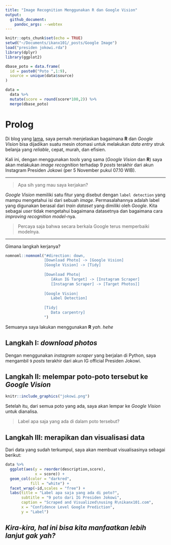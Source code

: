 ```yaml
---
title: "Image Recognition Menggunakan R dan Google Vision"
output: 
  github_document:
    pandoc_args: --webtex
---
```


```r
knitr::opts_chunk$set(echo = TRUE)
setwd("~/Documents/ikanx101/_posts/Google Image")
load("presiden jokowi.rda")
library(dplyr)
library(ggplot2)

dbase_poto = data.frame(
  id = paste0("Poto ",1:9),
  source = unique(data$source)
)

data =
  data %>%
  mutate(score = round(score*100,2)) %>%
  merge(dbase_poto) 
```

# Prolog

Di blog yang [lama](https://passingthroughresearcher.wordpress.com/2019/06/26/membaca-struk-belanja-optical-character-recognition/), saya pernah menjelaskan bagaimana __R__ dan _Google Vision_ bisa dijadikan suatu mesin otomasi untuk melakukan _data entry_ struk belanja yang _reliable_, cepat, murah, dan efisien.

Kali ini, dengan menggunakan _tools_ yang sama (_Google Vision_ dan __R__) saya akan melakukan _image recognition_ terhadap 9 _posts_ terakhir dari akun Instagram Presiden Jokowi (per 5 November pukul 07.10 WIB).

---

> Apa sih yang mau saya kerjakan?

_Google Vision_ memiliki satu fitur yang disebut dengan `label detection` yang mampu mengetahui isi dari sebuah _image_. Permasalahannya adalah label yang digunakan berasal dari _train dataset_ yang dimiliki oleh _Google_. Kita sebagai _user_ tidak mengetahui bagaimana datasetnya dan bagaimana cara _improving recognition model_-nya. 

> Percaya saja bahwa secara berkala Google terus memperbaiki modelnya.

---

Gimana langkah kerjanya?

```r
nomnoml::nomnoml("#direction: down,
                 [Download Photo] -> [Google Vision]
                 [Google Vision] -> [Tidy]
                 
                 [Download Photo|
                    [Akun IG Target] -> [Instagram Scraper]
                    [Instagram Scraper] -> [Target Photos]]
                 
                 [Google Vision|
                    Label Detection]
                 
                 [Tidy|
                    Data carpentry]
                 ")
```

Semuanya saya lakukan menggunakan __R__ _yah_. _hehe_

## Langkah I: _download photos_

Dengan menggunakan _instagram scraper_ yang berjalan di Python, saya mengambil `9` _posts_ terakhir dari akun IG official Presiden Jokowi.

## Langkah II: melempar poto-poto tersebut ke _Google Vision_

```r
knitr::include_graphics("jokowi.png")
```

Setelah itu, dari semua poto yang ada, saya akan lempar ke _Google Vision_ untuk dianalisa. 

> Label apa saja yang ada di dalam poto tersebut?

## Langkah III: merapikan dan visualisasi data

Dari data yang sudah terkumpul, saya akan membuat visualisasinya sebagai berikut:

```r
data %>%
  ggplot(aes(y = reorder(description,score),
             x = score)) +
  geom_col(color = "darkred",
           fill = "white") +
  facet_wrap(~id,scales = "free") +
  labs(title = "Label apa saja yang ada di poto?",
       subtitle = "9 poto dari IG Presiden Jokowi",
       caption = "Scraped and Visualized\nusing R\nikanx101.com",
       x = "Confidence Level Google Prediction",
       y = "Label")

```

## _Kira-kira, hal ini bisa kita manfaatkan lebih lanjut gak yah?_